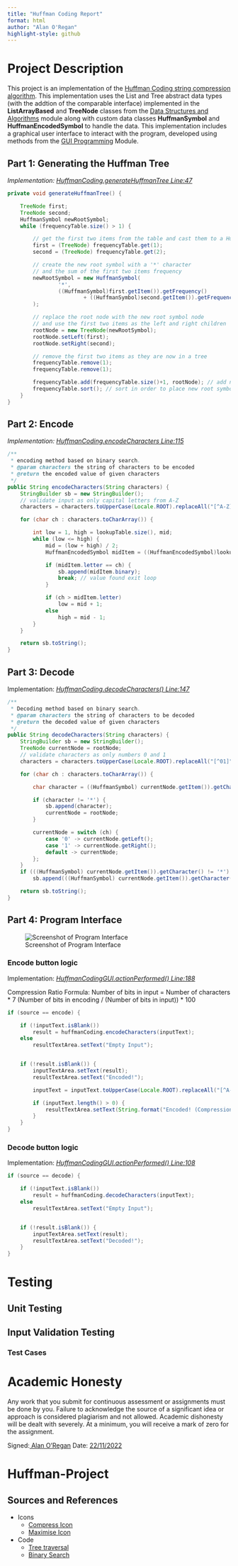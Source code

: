 ```yaml
---
title: "Huffman Coding Report"
format: html
author: "Alan O'Regan"
highlight-style: github
---
```


# Project Description
This project is an implementation of the [Huffman Coding string compression algorithm](https://en.wikipedia.org/wiki/Huffman_coding).
This implementation uses the  List and Tree abstract data types (with the addtion of the comparable interface) implemented in the **ListArrayBased** and **TreeNode** classes from the <u>Data Structures and Algorithms</u> module along with custom data classes **HuffmanSymbol** and **HuffmanEncodedSymbol** to handle the data. This implementation includes a graphical user interface to interact with the program, developed using methods from the <u>GUI Programming</u> Module.

## Part 1: Generating the Huffman Tree
*Implementation: [HuffmanCoding.generateHuffmanTree Line:47](src/HuffmanCoding.java#L47)*

```java
private void generateHuffmanTree() {

    TreeNode first;
    TreeNode second;
    HuffmanSymbol newRootSymbol;
    while (frequencyTable.size() > 1) {

        // get the first two items from the table and cast them to a HuffmanSymbol
        first = (TreeNode) frequencyTable.get(1);
        second = (TreeNode) frequencyTable.get(2);

        // create the new root symbol with a '*' character
        // and the sum of the first two items frequency
        newRootSymbol = new HuffmanSymbol(
                '*',
                ((HuffmanSymbol)first.getItem()).getFrequency()
                        + ((HuffmanSymbol)second.getItem()).getFrequency()
        );

        // replace the root node with the new root symbol node
        // and use the first two items as the left and right children
        rootNode = new TreeNode(newRootSymbol);
        rootNode.setLeft(first);
        rootNode.setRight(second);

        // remove the first two items as they are now in a tree
        frequencyTable.remove(1);
        frequencyTable.remove(1);

        frequencyTable.add(frequencyTable.size()+1, rootNode); // add new root symbol to the end of the table
        frequencyTable.sort(); // sort in order to place new root symbol in its proper place
    }
}
```

## Part 2: Encode
*Implementation: [HuffmanCoding.encodeCharacters Line:115](src/HuffmanCoding.java#L115)*

```java
/**
 * encoding method based on binary search.
 * @param characters the string of characters to be encoded
 * @return the encoded value of given characters
 */
public String encodeCharacters(String characters) {
    StringBuilder sb = new StringBuilder();
    // validate input as only capital letters from A-Z
    characters = characters.toUpperCase(Locale.ROOT).replaceAll("[^A-Z]","");

    for (char ch : characters.toCharArray()) {

        int low = 1, high = lookupTable.size(), mid;
        while (low <= high) {
            mid = (low + high) / 2;
            HuffmanEncodedSymbol midItem = ((HuffmanEncodedSymbol)lookupTable.get(mid));

            if (midItem.letter == ch) {
                sb.append(midItem.binary);
                break; // value found exit loop
            }

            if (ch > midItem.letter)
                low = mid + 1;
            else
                high = mid - 1;
        }
    }

    return sb.toString();
}
```


## Part 3: Decode
Implementation: *[HuffmanCoding.decodeCharacters() Line:147](src/HuffmanCoding.java#L147)*

```java
/**
 * Decoding method based on binary search.
 * @param characters the string of characters to be decoded
 * @return the decoded value of given characters
 */
public String decodeCharacters(String characters) {
    StringBuilder sb = new StringBuilder();
    TreeNode currentNode = rootNode;
    // validate characters as only numbers 0 and 1
    characters = characters.toUpperCase(Locale.ROOT).replaceAll("[^01]","");

    for (char ch : characters.toCharArray()) {

        char character = ((HuffmanSymbol) currentNode.getItem()).getCharacter();

        if (character != '*') {
            sb.append(character);
            currentNode = rootNode;
        }

        currentNode = switch (ch) {
            case '0' -> currentNode.getLeft();
            case '1' -> currentNode.getRight();
            default -> currentNode;
        };
    }
    if (((HuffmanSymbol) currentNode.getItem()).getCharacter() != '*')
        sb.append(((HuffmanSymbol) currentNode.getItem()).getCharacter());

    return sb.toString();
}
```

## Part 4: Program Interface

![Screenshot of Program Interface](images/Program%20Interface%20Screenshot.jpg)

### Encode button logic

Implementation: *[HuffmanCodingGUI.actionPerformed() Line:188](src/HuffmanCodingGUI.java#L88)*

Compression Ratio Formula:
    Number of bits in input = Number of characters * 7
    (Number of bits in encoding / (Number of bits in input)) * 100

```java
if (source == encode) {

    if (!inputText.isBlank())
        result = huffmanCoding.encodeCharacters(inputText);
    else
        resultTextArea.setText("Empty Input");


    if (!result.isBlank()) {
        inputTextArea.setText(result);
        resultTextArea.setText("Encoded!");

        inputText = inputText.toUpperCase(Locale.ROOT).replaceAll("[^A-Z]","");

        if (inputText.length() > 0) {
            resultTextArea.setText(String.format("Encoded! (Compression Ratio: %.2f%%)", (((float)result.length())/(inputText.length()*7))*100));
        }
    }
}
```

### Decode button logic

Implementation: *[HuffmanCodingGUI.actionPerformed() Line:108](src/HuffmanCodingGUI.java#L108)*

```java
if (source == decode) {

    if (!inputText.isBlank())
        result = huffmanCoding.decodeCharacters(inputText);
    else
        resultTextArea.setText("Empty Input");


    if (!result.isBlank()) {
        inputTextArea.setText(result);
        resultTextArea.setText("Decoded!");
    }
}
```

# Testing

## Unit Testing

## Input Validation Testing

### Test Cases

# Academic Honesty

Any work that you submit for continuous assessment or assignments must be done by you. Failure to acknowledge the source of a significant idea or approach is considered plagiarism and not allowed.  Academic dishonesty will be dealt with severely. At a minimum, you will receive a mark of zero for the assignment.

Signed:<u> Alan O'Regan</u>
Date: <u>22/11/2022</u>

# Huffman-Project

## Sources and References
- Icons
  - [Compress Icon](https://www.flaticon.com/authors/ibrandify)
  - [Maximise Icon](https://www.flaticon.com/authors/bharat-icons)

- Code
  - [Tree traversal](https://www.geeksforgeeks.org/tree-traversals-inorder-preorder-and-postorder/)
  - [Binary Search](https://www.geeksforgeeks.org/binary-search/)
